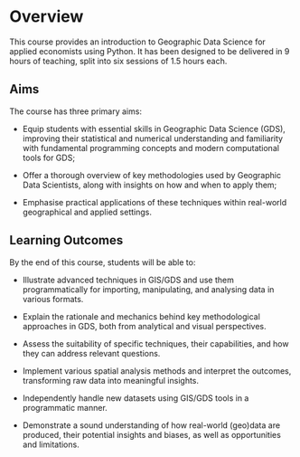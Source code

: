 # Overview {.unnumbered}

This course provides an introduction to Geographic Data Science for applied economists using Python. It has been designed to be delivered in 9 hours of teaching, split into six sessions of 1.5 hours each.

## Aims

The course has three primary aims:

-   Equip students with essential skills in Geographic Data Science (GDS), improving their statistical and numerical understanding and familiarity with fundamental programming concepts and modern computational tools for GDS;

-   Offer a thorough overview of key methodologies used by Geographic Data Scientists, along with insights on how and when to apply them;

-   Emphasise practical applications of these techniques within real-world geographical and applied settings.

## Learning Outcomes

By the end of this course, students will be able to:

-   Illustrate advanced techniques in GIS/GDS and use them programmatically for importing, manipulating, and analysing data in various formats.

-   Explain the rationale and mechanics behind key methodological approaches in GDS, both from analytical and visual perspectives.

-   Assess the suitability of specific techniques, their capabilities, and how they can address relevant questions.

-   Implement various spatial analysis methods and interpret the outcomes, transforming raw data into meaningful insights.

-   Independently handle new datasets using GIS/GDS tools in a programmatic manner.

-   Demonstrate a sound understanding of how real-world (geo)data are produced, their potential insights and biases, as well as opportunities and limitations.
